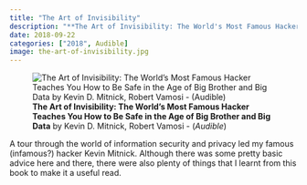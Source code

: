 ```yaml
---
title: "The Art of Invisibility"
description: "**The Art of Invisibility: The World's Most Famous Hacker Teaches You How to Be Safe in the Age of Big Brother and Big Data** by Kevin D. Mitnick,  Robert Vamosi - (*Audible*)"
date: 2018-09-22
categories: ["2018", Audible]
image: the-art-of-invisibility.jpg
---
```

![**The Art of Invisibility: The World's Most Famous Hacker Teaches You How to Be Safe in the Age of Big Brother and Big Data** by Kevin D. Mitnick,  Robert Vamosi - (*Audible*)](the-art-of-invisibility.jpg){fig-align="left"}

A tour through the world of information security and privacy led my famous (infamous?) hacker Kevin Mitnick. Although there was some pretty basic advice here and there, there were also plenty of things that I learnt from this book to make it a useful read.